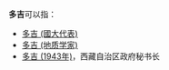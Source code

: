 '''多吉'''可以指：
* [[多吉_(國大代表)|多吉 (國大代表)]]
* [[多吉_(地质学家)|多吉 (地质学家)]]
* [[多吉_(1943年)|多吉 (1943年)]]，西藏自治区政府秘书长

{{消歧義|Cat=二字人名消歧義}}
